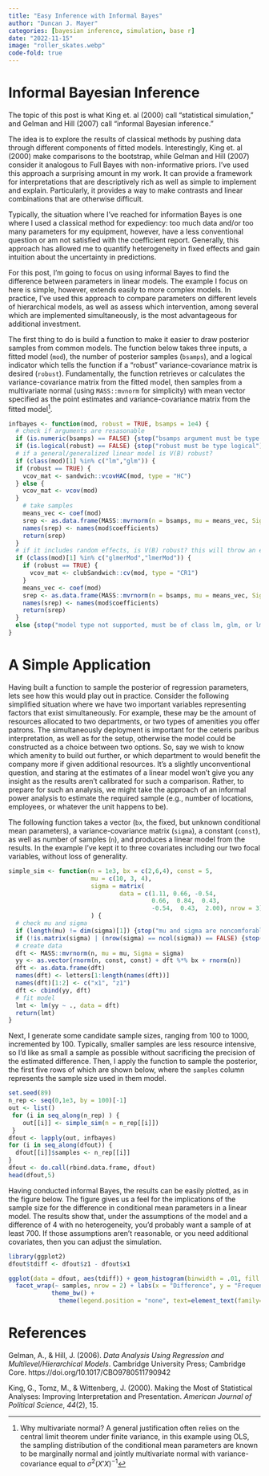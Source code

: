 ```yaml
---
title: "Easy Inference with Informal Bayes"
author: "Duncan J. Mayer"
categories: [bayesian inference, simulation, base r]
date: "2022-11-15"
image: "roller_skates.webp"
code-fold: true
---
```


# Informal Bayesian Inference

The topic of this post is what King et. al (2000) call "statistical simulation," and Gelman and Hill (2007) call "informal Bayesian inference."

The idea is to explore the results of classical methods by pushing data through different components of fitted models. Interestingly, King et. al (2000) make comparisons to the bootstrap, while Gelman and Hill (2007) consider it analogous to Full Bayes with non-informative priors. I've used this approach a surprising amount in my work. It can provide a framework for interpretations that are descriptively rich as well as simple to implement and explain. Particularly, it provides a way to make contrasts and linear combinations that are otherwise difficult.

Typically, the situation where I've reached for information Bayes is one where I used a classical method for expediency: too much data and/or too many parameters for my equipment, however, have a less conventional question or am not satisfied with the coefficient report. Generally, this approach has allowed me to quantify heterogeneity in fixed effects and gain intuition about the uncertainty in predictions.

For this post, I'm going to focus on using informal Bayes to find the difference between parameters in linear models. The example I focus on here is simple, however, extends easily to more complex models. In practice, I've used this approach to compare parameters on different levels of hierarchical models, as well as assess which intervention, among several which are implemented simultaneously, is the most advantageous for additional investment.

The first thing to do is build a function to make it easier to draw posterior samples from common models. The function below takes three inputs, a fitted model (`mod`), the number of posterior samples (`bsamps`), and a logical indicator which tells the function if a "robust" variance-covariance matrix is desired (`robust`). Fundamentally, the function retrieves or calculates the variance-covariance matrix from the fitted model, then samples from a multivariate normal (using `MASS::mvnorm` for simplicity) with mean vector specified as the point estimates and variance-covariance matrix from the fitted model[^1].

[^1]: Why multivariate normal? A general justification often relies on the central limit theorem under finite variance, in this example using OLS, the sampling distribution of the conditional mean parameters are known to be marginally normal and jointly multivariate normal with variance-covariance equal to $\sigma^2 (X'X)^{-1}$

```r
infbayes <- function(mod, robust = TRUE, bsamps = 1e4) {
  # check if arguments are resasonable
  if (is.numeric(bsamps) == FALSE) {stop("bsamps argument must be type numeric")}
  if (is.logical(robust) == FALSE) {stop("robust must be type logical")}
  # if a general/generalized linear model is V(B) robust?
  if (class(mod)[1] %in% c("lm","glm")) {
  if (robust == TRUE) {
    vcov_mat <- sandwich::vcovHAC(mod, type = "HC")
  } else {
    vcov_mat <- vcov(mod)  
  }
    # take samples
    means_vec <- coef(mod)
    srep <- as.data.frame(MASS::mvrnorm(n = bsamps, mu = means_vec, Sigma = vcov_mat))
    names(srep) <- names(mod$coefficients)
    return(srep)
  }
  # if it includes random effects, is V(B) robust? this will throw an error for multiple iid random effects
  if (class(mod)[1] %in% c("glmerMod","lmerMod")) {
    if (robust == TRUE) {
      vcov_mat <- clubSandwich::cv(mod, type = "CR1")
    }
    means_vec <- coef(mod)
    srep <- as.data.frame(MASS::mvrnorm(n = bsamps, mu = means_vec, Sigma = vcov_mat))
    names(srep) <- names(mod$coefficients)
    return(srep)
  }
  else {stop("model type not supported, must be of class lm, glm, or lmerMod")}
}
```

# A Simple Application

Having built a function to sample the posterior of regression parameters, lets see how this would play out in practice. Consider the following simplified situation where we have two important variables representing factors that exist simultaneously. For example, these may be the amount of resources allocated to two departments, or two types of amenities you offer patrons. The simultaneously deployment is important for the ceteris paribus interpretation, as well as for the setup, otherwise the model could be constructed as a choice between two options. So, say we wish to know which amenity to build out further, or which department to would benefit the company more if given additional resources. It's a slightly unconventional question, and staring at the estimates of a linear model won't give you any insight as the results aren't calibrated for such a comparison. Rather, to prepare for such an analysis, we might take the approach of an informal power analysis to estimate the required sample (e.g., number of locations, employees, or whatever the unit happens to be).

The following function takes a vector (`bx`, the fixed, but unknown conditional mean parameters), a variance-covariance matrix (`sigma`), a constant (`const`), as well as number of samples (`n`), and produces a linear model from the results. In the example I've kept it to three covariates including our two focal variables, without loss of generality.

```r
simple_sim <- function(n = 1e3, bx = c(2,6,4), const = 5,
                       mu = c(10, 3, 4), 
                       sigma = matrix(
                               data = c(1.11, 0.66, -0.54,  
                                        0.66,  0.84,  0.43, 
                                        -0.54,  0.43,  2.00), nrow = 3)
                       ) {
  # check mu and sigma
  if (length(mu) != dim(sigma)[1]) {stop("mu and sigma are noncomforable")}
  if (!is.matrix(sigma) | (nrow(sigma) == ncol(sigma)) == FALSE) {stop("sigma either not a matrix or not a square matrix")}
  # create data
  dft <- MASS::mvrnorm(n, mu = mu, Sigma = sigma)
  yy <- as.vector(rnorm(n, const, const) + dft %*% bx + rnorm(n))
  dft <- as.data.frame(dft)
  names(dft) <- letters[1:length(names(dft))]
  names(dft)[1:2] <- c("x1", "z1")
  dft <- cbind(yy, dft)
  # fit model
  lmt <- lm(yy ~ ., data = dft)
  return(lmt)
}
```

Next, I generate some candidate sample sizes, ranging from 100 to 1000, incremented by 100. Typically, smaller samples are less resource intensive, so I'd like as small a sample as possible without sacrificing the precision of the estimated difference. Then, I apply the function to sample the posterior, the first five rows of which are shown below, where the `samples` column represents the sample size used in them model.

```r
set.seed(89)
n_rep <- seq(0,1e3, by = 100)[-1]
out <- list()
 for (i in seq_along(n_rep) ) {
    out[[i]] <- simple_sim(n = n_rep[[i]])
 }
dfout <- lapply(out, infbayes)
for (i in seq_along(dfout)) {
  dfout[[i]]$samples <- n_rep[[i]]
}
dfout <- do.call(rbind.data.frame, dfout)
head(dfout,5)
```

Having conducted informal Bayes, the results can be easily plotted, as in the figure below. The figure gives us a feel for the implications of the sample size for the difference in conditional mean parameters in a linear model. The results show that, under the assumptions of the model and a difference of 4 with no heterogeneity, you'd probably want a sample of at least 700. If those assumptions aren't reasonable, or you need additional covariates, then you can adjust the simulation.

```r
library(ggplot2)
dfout$tdiff <- dfout$z1 - dfout$x1

ggplot(data = dfout, aes(tdiff)) + geom_histogram(binwidth = .01, fill = "black") +
  facet_wrap(~ samples, nrow = 2) + labs(x = "Difference", y = "Frequency") +
            theme_bw() +
              theme(legend.position = "none", text=element_text(family="Times New Roman", face="bold", size=12))

```

# References

Gelman, A., & Hill, J. (2006). *Data Analysis Using Regression and Multilevel/Hierarchical Models*. Cambridge University Press; Cambridge Core. https://doi.org/10.1017/CBO9780511790942

King, G., Tomz, M., & Wittenberg, J. (2000). Making the Most of Statistical Analyses: Improving Interpretation and Presentation. *American Journal of Political Science*, *44*(2), 15.
